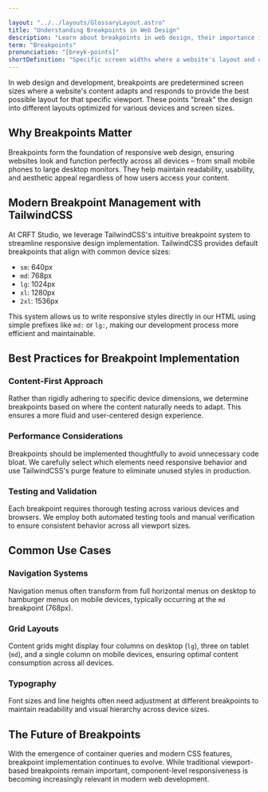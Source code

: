 ```yaml
---

layout: "../../layouts/GlossaryLayout.astro"
title: "Understanding Breakpoints in Web Design"
description: "Learn about breakpoints in web design, their importance in responsive design, and how tools like TailwindCSS make them easier to manage."
term: "Breakpoints"
pronunciation: "[breyk-points]"
shortDefinition: "Specific screen widths where a website's layout and design adapt to provide the optimal viewing experience across different devices."
---
```


In web design and development, breakpoints are predetermined screen sizes where a website's content adapts and responds to provide the best possible layout for that specific viewport. These points "break" the design into different layouts optimized for various devices and screen sizes.

## Why Breakpoints Matter

Breakpoints form the foundation of responsive web design, ensuring websites look and function perfectly across all devices – from small mobile phones to large desktop monitors. They help maintain readability, usability, and aesthetic appeal regardless of how users access your content.

## Modern Breakpoint Management with TailwindCSS

At CRFT Studio, we leverage TailwindCSS's intuitive breakpoint system to streamline responsive design implementation. TailwindCSS provides default breakpoints that align with common device sizes:

- `sm`: 640px
- `md`: 768px
- `lg`: 1024px
- `xl`: 1280px
- `2xl`: 1536px

This system allows us to write responsive styles directly in our HTML using simple prefixes like `md:` or `lg:`, making our development process more efficient and maintainable.

## Best Practices for Breakpoint Implementation

### Content-First Approach
Rather than rigidly adhering to specific device dimensions, we determine breakpoints based on where the content naturally needs to adapt. This ensures a more fluid and user-centered design experience.

### Performance Considerations
Breakpoints should be implemented thoughtfully to avoid unnecessary code bloat. We carefully select which elements need responsive behavior and use TailwindCSS's purge feature to eliminate unused styles in production.

### Testing and Validation
Each breakpoint requires thorough testing across various devices and browsers. We employ both automated testing tools and manual verification to ensure consistent behavior across all viewport sizes.

## Common Use Cases

### Navigation Systems
Navigation menus often transform from full horizontal menus on desktop to hamburger menus on mobile devices, typically occurring at the `md` breakpoint (768px).

### Grid Layouts
Content grids might display four columns on desktop (`lg`), three on tablet (`md`), and a single column on mobile devices, ensuring optimal content consumption across all devices.

### Typography
Font sizes and line heights often need adjustment at different breakpoints to maintain readability and visual hierarchy across device sizes.

## The Future of Breakpoints

With the emergence of container queries and modern CSS features, breakpoint implementation continues to evolve. While traditional viewport-based breakpoints remain important, component-level responsiveness is becoming increasingly relevant in modern web development.